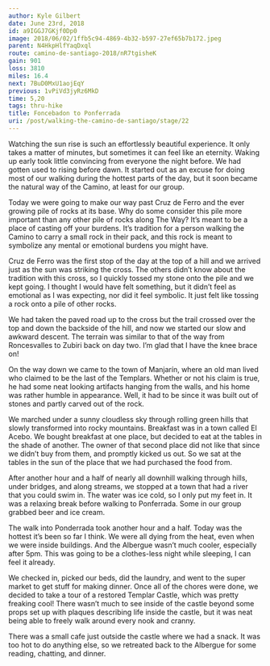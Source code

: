 ```yaml
---
author: Kyle Gilbert
date: June 23rd, 2018
id: a9IGGJ7GKjf0Dp0
image: 2018/06/02/1ffb5c94-4869-4b32-b597-27ef65b7b172.jpeg
parent: N4HkpHlfYaqDxql
route: camino-de-santiago-2018/nR7tgisheK
gain: 901
loss: 3810
miles: 16.4
next: 7BuD0MxU1aojEqY
previous: 1vPiVd3jyRz6MkD
time: 5,20
tags: thru-hike
title: Foncebadon to Ponferrada
uri: /post/walking-the-camino-de-santiago/stage/22
---
```


<Stats />

<Route />

Watching the sun rise is such an effortlessly beautiful experience. It
only takes a matter of minutes, but sometimes it can feel like an eternity.
Waking up early took little convincing from everyone the night before. We had
gotten used to rising before dawn. It started out as an excuse for doing most
of our walking during the hottest parts of the day, but it soon became the
natural way of the Camino, at least for our group.

Today we were going to make our way past Cruz de Ferro and the ever growing pile
of rocks at its base. Why do some consider this pile more important than any
other pile of rocks along The Way? It’s meant to be a place of casting off your
burdens. It’s tradition for a person walking the Camino to carry a small rock
in their pack, and this rock is meant to symbolize any mental or emotional
burdens you might have.

Cruz de Ferro was the first stop of the day at the top of a hill and we arrived
just as the sun was striking the cross. The others didn’t know about the
tradition with this cross, so I quickly tossed my stone onto the pile and we
kept going. I thought I would have felt something, but it didn’t feel as
emotional as I was expecting, nor did it feel symbolic. It just felt like
tossing a rock onto a pile of other rocks.

We had taken the paved road up to the cross but the trail crossed over the top
and down the backside of the hill, and now we started our slow and awkward
descent. The terrain was similar to that of the way from Roncesvalles to Zubiri
back on day two. I’m glad that I have the knee brace on!

On the way down we came to the town of Manjarín, where an old man lived who
claimed to be the last of the Templars. Whether or not his claim is true, he
had some neat looking artifacts hanging from the walls, and his home was rather
humble in appearance. Well, it had to be since it was built out of stones and
partly carved out of the rock.

We marched under a sunny cloudless sky through rolling green hills that slowly
transformed into rocky mountains. Breakfast was in a town called El Acebo. We
bought breakfast at one place, but decided to eat at the tables in the shade of
another. The owner of that second place did not like that since we didn’t buy
from them, and promptly kicked us out. So we sat at the tables in the sun of
the place that we had purchased the food from.

After another hour and a half of nearly all downhill walking through hills,
under bridges, and along streams, we stopped at a town that had a river that
you could swim in. The water was ice cold, so I only put my feet in. It was a
relaxing break before walking to Ponferrada. Some in our group grabbed beer and
ice cream.

The walk into Ponderrada took another hour and a half.  Today was the hottest
it’s been so far I think. We were all dying from the heat, even when we were
inside buildings. And the Albergue wasn’t much cooler, especially after 5pm.
This was going to be a clothes-less night while sleeping, I can feel it
already.

We checked in, picked our beds, did the laundry, and went to the super market to
get stuff for making dinner. Once all of the chores were done, we decided to
take a tour of a restored Templar Castle, which was pretty freaking cool! There
wasn’t much to see inside of the castle beyond some props set up with plaques
describing life inside the castle, but it was neat being able to freely walk
around every nook and cranny.

There was a small cafe just outside the castle where we had a snack. It was too
hot to do anything else, so we retreated back to the Albergue for some reading,
chatting, and dinner.

